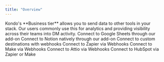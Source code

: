 ```yaml
---
title: "Overview"
---
```


<Info>
  Kondo's **Business tier** allows you to send data to other tools in your stack. Our users commonly use this for analytics and providing visibility across their teams into DM activity.
</Info>

<CardGroup cols="3">
  <Card title="Sheets" icon="table" color="black" href="/sheets">
    Connect to Google Sheets through our add-on
  </Card>
  <Card title="Notion" icon="table-list" color="black" href="/notion">
    Connect to Notion natively through our add-on
  </Card>
  <Card title="Webhooks" icon="plug" color="black" href="/webhooks">
    Connect to custom destinations with webhooks
  </Card>
  <Card title="Zapier" icon="bolt" color="black" href="/zapier">
    Connect to Zapier via Webhooks
  </Card>
  <Card title="Make" icon="books" color="black" href="/make">
    Connect to Make via Webhooks
  </Card>
  <Card title="Attio" icon="plug" color="black" href="/attio">
    Connect to Attio via Webhooks
  </Card>
  <Card title="HubSpot" icon="hubspot" color="#000000" href="/hubspot">
    Connect to HubSpot via Zapier or Make
  </Card>
</CardGroup>